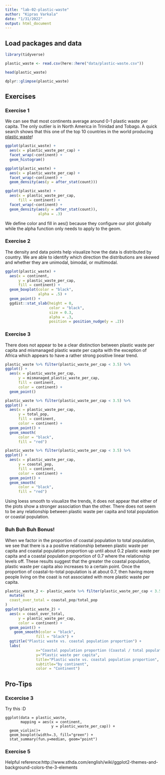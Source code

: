 ```yaml
---
title: "lab-02-plastic-waste"
author: "Kipras Varkala"
date: "1/31/2022"
output: html_document
---
```

## Load packages and data

```r
library(tidyverse)
```

```r
plastic_waste <- read.csv(here::here("data/plastic-waste.csv"))

head(plastic_waste)

dplyr::glimpse(plastic_waste)
```

## Exercises

### Exercise 1

We can see that most continents average around 0-1 plastic waste per capita. The only outlier is in North America in Trinidad and Tobago. A quick search shows that this one of the top 10 countries in the world producing [plastic waste](https://www.guardian.co.tt/news/forbes-tt-biggest-culprit-for-plastic-waste-per-capita-6.2.940861.820ca7f9ff)!

```r
ggplot(plastic_waste) +
  aes(x = plastic_waste_per_cap) +
  facet_wrap(~continent) +
  geom_histogram()
```


```r

ggplot(plastic_waste) +
  aes(x = plastic_waste_per_cap) +
  facet_wrap(~continent) +
  geom_density(aes(y = after_stat(count)))
```

```r
ggplot(plastic_waste) +
  aes(x = plastic_waste_per_cap, 
      fill = continent) +
  facet_wrap(~continent) +
  geom_density(aes(y = after_stat(count)),
               alpha = .3) 
```


We define color and fill in aes() because they configure our plot globally while the alpha function only needs to apply to the geom. 

### Exercise 2

The density and data points help visualize how the data is distributed by country. We are able to identify which direction the distributions are skewed and whether they are unimodal, bimodal, or multimodal.

```r
ggplot(plastic_waste) +
  aes(x = continent,
      y = plastic_waste_per_cap,
      fill = continent) +
  geom_boxplot(color = "black",
               alpha = .5) +
  geom_point() +
  ggdist::stat_slab(height = 0,
                    color = "black",
                    size = 0.3,
                    alpha = .3,
                    position = position_nudge(y = .2))
```

### Exercise 3

There does not appear to be a clear distinction between plastic waste per capita and mismanaged plastic waste per capita with the exception of Africa which appears to have a rather strong positive linear trend. 

```r
plastic_waste %>% filter(plastic_waste_per_cap < 3.5) %>%
ggplot() +
  aes(x = plastic_waste_per_cap,
      y = mismanaged_plastic_waste_per_cap,
      fill = continent,
      color = continent) +
  geom_point()
```

```r
plastic_waste %>% filter(plastic_waste_per_cap < 3.5) %>%
ggplot() +
  aes(x = plastic_waste_per_cap,
      y = total_pop,
      fill = continent,
      color = continent) +
  geom_point() +
  geom_smooth(
      color = "black",
      fill = "red")
```

```r
plastic_waste %>% filter(plastic_waste_per_cap < 3.5) %>%
ggplot() +
  aes(x = plastic_waste_per_cap,
      y = coastal_pop,
      fill = continent,
      color = continent) +
  geom_point() +
  geom_smooth(
      color = "black",
      fill = "red")
```

Using loess smooth to visualize the trends, it does not appear that either of the plots show a stronger association than the other. There does not seem to be any relationship between plastic waste per capita and total population or coastal population. 

### Buh Buh Buh Bonus!

When we factor in the proportion of coastal population to total population, we see that there is a a positive relationship between plastic waste per capita and coastal population proportion up until about 0.2 plastic waste per capita and a coastal population proportion of 0.7 where the relationship levels off. These results suggest that the greater the coastal population, plastic waste per capita also increases to a certain point. Once the proportion of coastal-to-total population is at about 0.7, then having more people living on the coast is not associated with more plastic waste per capita. 

```r
plastic_waste_2 <- plastic_waste %>% filter(plastic_waste_per_cap < 3.5) %>%
  mutate(
  coast_over_total = coastal_pop/total_pop
)
ggplot(plastic_waste_2) +
  aes(x = coast_over_total,
      y = plastic_waste_per_cap,
      color = continent) +
  geom_point() +
    geom_smooth(color = "black",
              fill = "black") +
  ggtitle("Plastic waste vs. coastal population proportion") + 
  labs(
              x="Coastal population proportion (Coastal / total population)", 
              y="Plastic waste per capita",
              title="Plastic waste vs. coastal population proportion",
              subtitle="by continent",
              color = "Continent") 
```

## Pro-Tips

### Excercise 3

Try this :D

```
ggplot(data = plastic_waste, 
       mapping = aes(x = continent, 
                     y = plastic_waste_per_cap)) +
  geom_violin()+
  geom_boxplot(width=.3, fill="green") +
  stat_summary(fun.y=median, geom="point") 
```

### Exercise 5 

Helpful reference:http://www.sthda.com/english/wiki/ggplot2-themes-and-background-colors-the-3-elements


